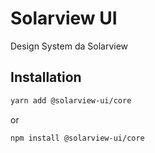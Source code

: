 
<Meta title="Home" />

# Solarview UI

Design System da Solarview

## Installation

```bash
yarn add @solarview-ui/core
```

or

```bash
npm install @solarview-ui/core
```